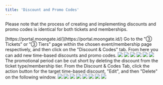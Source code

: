 ```yaml
---
title: 'Discount and Promo Codes'
---
```


Please note that the process of creating and implementing discounts and promo codes is identical for both tickets and memberships.

<Steps>
    <Step title="Sign into the Moongate Merchant Portal">
        [https://portal.moongate.id/](https://portal.moongate.id/)
    </Step>
    <Step title="Navigate to the Target Event or Membership Page">
    </Step>
    <Step title="Navigate to the Discount & Codes Tab">
        Go to the "③ Tickets" or "③ Tiers" page within the chosen event/membership page respectively, and then click on the "Discount & Codes" tab. From here you can add new time-based discounts and promo codes.
        <img src="/"/>
    </Step>
    <Step title="Add a Time-based Discount/Promo Code">
        <AccordionGroup>
            <Accordion title =Time-based Discount">
                <Steps>
                    <Step title="">
                        <img src="/"/>
                    </Step>
                    <Step title="">
                        <img src="/"/>
                    </Step>
                    <Step title="">
                        <img src="/"/>
                    </Step>
                    <Step title="">
                        <img src="/"/>
                    </Step>
                    <Step title="">
                        <img src="/"/>
                    </Step>
                </Steps>
                The promotional period can be cut short by deleting the discount from the ticket type/membership tier. From the Discount & Codes Tab, click the action button for the target time-based discount, "Edit", and then "Delete" on the following window.
                <img src="/"/>
            </Accordion>
            <Accordion title ="Promo Code">
                <Step title="">
                    <img src="/"/>
                </Step>
                <Step title="">
                    <img src="/"/>
                </Step>
                <Step title="">
                    <img src="/"/>
                </Step>
                <Step title="">
                    <AccordionGroup>
                        <Accordion title="Manual">
                            <img src="/"/>
                        </Accordion>
                        <Accordion title="Bulk Generate">
                            <img src="/"/>
                        </Accordion>
                    </AccordionGroup>
                </Step>
                <Step title="">
                    <img src="/"/>
                </Step>
            </Accordion>
        </AccordionGroup>
        <img src="/"/>
    </Step>
</Steps>